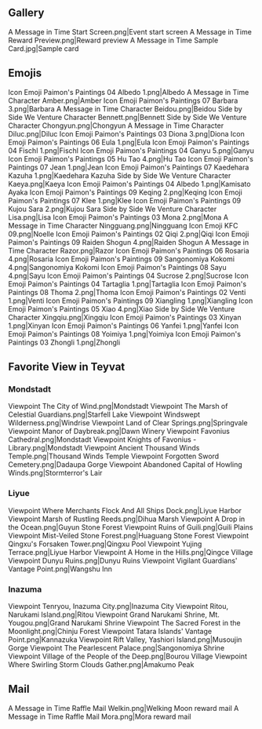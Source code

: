 {{Event Tabs}}
==Gallery==
<gallery>
A Message in Time Start Screen.png|Event start screen
A Message in Time Reward Preview.png|Reward preview
A Message in Time Sample Card.jpg|Sample card
</gallery>
==Emojis==
<gallery>
Icon Emoji Paimon's Paintings 04 Albedo 1.png|Albedo
A Message in Time Character Amber.png|Amber
Icon Emoji Paimon's Paintings 07 Barbara 3.png|Barbara
A Message in Time Character Beidou.png|Beidou
Side by Side We Venture Character Bennett.png|Bennett
Side by Side We Venture Character Chongyun.png|Chongyun
A Message in Time Character Diluc.png|Diluc
Icon Emoji Paimon's Paintings 03 Diona 3.png|Diona
Icon Emoji Paimon's Paintings 06 Eula 1.png|Eula
Icon Emoji Paimon's Paintings 04 Fischl 1.png|Fischl
Icon Emoji Paimon's Paintings 04 Ganyu 5.png|Ganyu
Icon Emoji Paimon's Paintings 05 Hu Tao 4.png|Hu Tao
Icon Emoji Paimon's Paintings 07 Jean 1.png|Jean
Icon Emoji Paimon's Paintings 07 Kaedehara Kazuha 1.png|Kaedehara Kazuha
Side by Side We Venture Character Kaeya.png|Kaeya
Icon Emoji Paimon's Paintings 04 Albedo 1.png|Kamisato Ayaka
Icon Emoji Paimon's Paintings 09 Keqing 2.png|Keqing
Icon Emoji Paimon's Paintings 07 Klee 1.png|Klee
Icon Emoji Paimon's Paintings 09 Kujou Sara 2.png|Kujou Sara
Side by Side We Venture Character Lisa.png|Lisa
Icon Emoji Paimon's Paintings 03 Mona 2.png|Mona
A Message in Time Character Ningguang.png|Ningguang
Icon Emoji KFC 09.png|Noelle
Icon Emoji Paimon's Paintings 02 Qiqi 2.png|Qiqi
Icon Emoji Paimon's Paintings 09 Raiden Shogun 4.png|Raiden Shogun
A Message in Time Character Razor.png|Razor
Icon Emoji Paimon's Paintings 06 Rosaria 4.png|Rosaria
Icon Emoji Paimon's Paintings 09 Sangonomiya Kokomi 4.png|Sangonomiya Kokomi
Icon Emoji Paimon's Paintings 08 Sayu 4.png|Sayu
Icon Emoji Paimon's Paintings 04 Sucrose 2.png|Sucrose
Icon Emoji Paimon's Paintings 04 Tartaglia 1.png|Tartaglia
Icon Emoji Paimon's Paintings 08 Thoma 2.png|Thoma
Icon Emoji Paimon's Paintings 02 Venti 1.png|Venti
Icon Emoji Paimon's Paintings 09 Xiangling 1.png|Xiangling
Icon Emoji Paimon's Paintings 05 Xiao 4.png|Xiao
Side by Side We Venture Character Xingqiu.png|Xingqiu
Icon Emoji Paimon's Paintings 03 Xinyan 1.png|Xinyan
Icon Emoji Paimon's Paintings 06 Yanfei 1.png|Yanfei
Icon Emoji Paimon's Paintings 08 Yoimiya 1.png|Yoimiya
Icon Emoji Paimon's Paintings 03 Zhongli 1.png|Zhongli
</gallery>

==Favorite View in Teyvat==
===Mondstadt===
<gallery>
Viewpoint The City of Wind.png|Mondstadt
Viewpoint The Marsh of Celestial Guardians.png|Starfell Lake
Viewpoint Windswept Wilderness.png|Windrise
Viewpoint Land of Clear Springs.png|Springvale
Viewpoint Manor of Daybreak.png|Dawn Winery
Viewpoint Favonius Cathedral.png|Mondstadt
Viewpoint Knights of Favonius - Library.png|Mondstadt
Viewpoint Ancient Thousand Winds Temple.png|Thousand Winds Temple
Viewpoint Forgotten Sword Cemetery.png|Dadaupa Gorge
Viewpoint Abandoned Capital of Howling Winds.png|Stormterror's Lair
</gallery>

===Liyue===
<gallery>
Viewpoint Where Merchants Flock And All Ships Dock.png|Liyue Harbor
Viewpoint Marsh of Rustling Reeds.png|Dihua Marsh
Viewpoint A Drop in the Ocean.png|Guyun Stone Forest
Viewpoint Ruins of Guili.png|Guili Plains
Viewpoint Mist-Veiled Stone Forest.png|Huaguang Stone Forest
Viewpoint Qingxu's Forsaken Tower.png|Qingxu Pool
Viewpoint Yujing Terrace.png|Liyue Harbor
Viewpoint A Home in the Hills.png|Qingce Village
Viewpoint Dunyu Ruins.png|Dunyu Ruins
Viewpoint Vigilant Guardians' Vantage Point.png|Wangshu Inn
</gallery>

===Inazuma===
<gallery>
Viewpoint Tenryou, Inazuma City.png|Inazuma City
Viewpoint Ritou, Narukami Island.png|Ritou
Viewpoint Grand Narukami Shrine, Mt. Yougou.png|Grand Narukami Shrine
Viewpoint The Sacred Forest in the Moonlight.png|Chinju Forest
Viewpoint Tatara Islands' Vantage Point.png|Kannazuka
Viewpoint Rift Valley, Yashiori Island.png|Musoujin Gorge
Viewpoint The Pearlescent Palace.png|Sangonomiya Shrine
Viewpoint Village of the People of the Deep.png|Bourou Village
Viewpoint Where Swirling Storm Clouds Gather.png|Amakumo Peak
</gallery>

==Mail==
<gallery>
A Message in Time Raffle Mail Welkin.png|Welking Moon reward mail
A Message in Time Raffle Mail Mora.png|Mora reward mail
</gallery>
